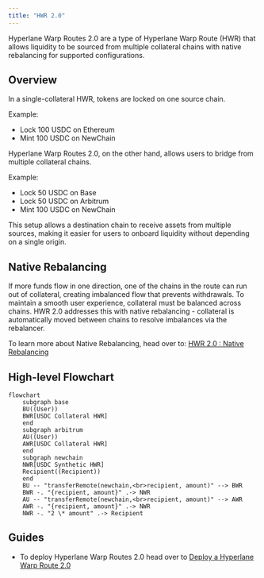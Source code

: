 ```yaml
---
title: "HWR 2.0"
---
```


Hyperlane Warp Routes 2.0 are a type of Hyperlane Warp Route (HWR) that allows liquidity to be sourced from multiple collateral chains with native rebalancing for supported configurations.

## Overview

In a single-collateral HWR, tokens are locked on one source chain.

Example:

- Lock 100 USDC on Ethereum
- Mint 100 USDC on NewChain

Hyperlane Warp Routes 2.0, on the other hand, allows users to bridge from multiple collateral chains.

Example:

- Lock 50 USDC on Base
- Lock 50 USDC on Arbitrum
- Mint 100 USDC on NewChain

This setup allows a destination chain to receive assets from multiple sources, making it easier for users to onboard liquidity without depending on a single origin.

## Native Rebalancing

If more funds flow in one direction, one of the chains in the route can run out of collateral, creating imbalanced flow that prevents withdrawals. To maintain a smooth user experience, collateral must be balanced across chains. HWR 2.0 addresses this with native rebalancing - collateral is automatically moved between chains to resolve imbalances via the rebalancer.

To learn more about Native Rebalancing, head over to: [HWR 2.0 : Native Rebalancing](/docs/guides/warp-routes/evm/multi-collateral-warp-routes-rebalancing)

## High-level Flowchart

```mermaid
flowchart
    subgraph base
    BU((User))
    BWR[USDC Collateral HWR]
    end
    subgraph arbitrum
    AU((User))
    AWR[USDC Collateral HWR]
    end
    subgraph newchain
    NWR[USDC Synthetic HWR]
    Recipient((Recipient))
    end
    BU -- "transferRemote(newchain,<br>recipient, amount)" --> BWR
    BWR -. "{recipient, amount}" .-> NWR
    AU -- "transferRemote(newchain,<br>recipient, amount)" --> AWR
    AWR -. "{recipient, amount}" .-> NWR
    NWR -. "2 \* amount" .-> Recipient
```

## Guides

- To deploy Hyperlane Warp Routes 2.0 head over to [Deploy a Hyperlane Warp Route 2.0](/docs/guides/warp-routes/evm/deploy-multi-collateral-warp-routes)
